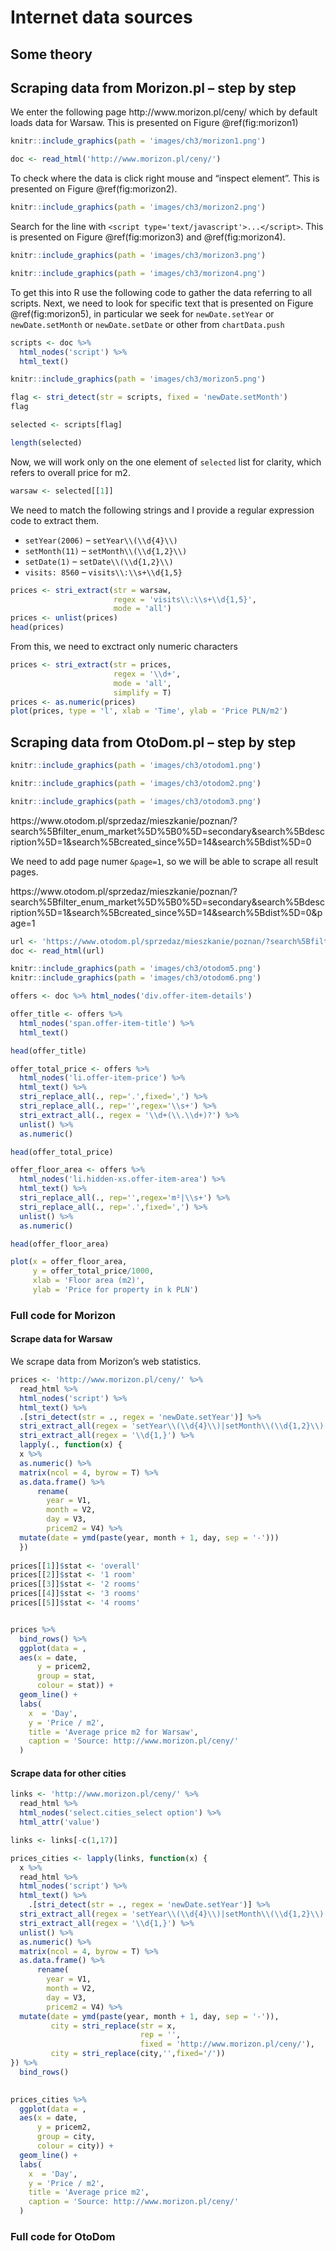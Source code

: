 # Internet data sources


## Some theory


## Scraping data from Morizon.pl -- step by step 

We enter the following page http://www.morizon.pl/ceny/ which by default loads data for Warsaw. This is presented on Figure \@ref(fig:morizon1)

```r
knitr::include_graphics(path = 'images/ch3/morizon1.png')
```

```r
doc <- read_html('http://www.morizon.pl/ceny/')
```

To check where the data is click right mouse and "inspect element". This is presented on Figure \@ref(fig:morizon2).

```r
knitr::include_graphics(path = 'images/ch3/morizon2.png')
```

Search for the line with `<script type='text/javascript'>...</script>`. This is presented on Figure \@ref(fig:morizon3) and \@ref(fig:morizon4).


```r
knitr::include_graphics(path = 'images/ch3/morizon3.png')
```

```r
knitr::include_graphics(path = 'images/ch3/morizon4.png')
```


To get this into R use the following code to gather the data referring to all scripts. Next, we need to look for specific text that is presented on Figure  \@ref(fig:morizon5), in particular we seek for `newDate.setYear` or  `newDate.setMonth` or `newDate.setDate` or other from `chartData.push`

```r
scripts <- doc %>% 
  html_nodes('script') %>%
  html_text()
```


```r
knitr::include_graphics(path = 'images/ch3/morizon5.png')
```

```r
flag <- stri_detect(str = scripts, fixed = 'newDate.setMonth')
flag

selected <- scripts[flag]

length(selected)
```

Now, we will work only on the one element of `selected` list for clarity, which refers to overall price for m2.

```r
warsaw <- selected[[1]]
```

We need to match the following strings and I provide a regular expression code to extract them.

+ `setYear(2006)` -- `setYear\\(\\d{4}\\)`
+ `setMonth(11)`  -- `setMonth\\(\\d{1,2}\\)`
+ `setDate(1)`  -- `setDate\\(\\d{1,2}\\)`
+ `visits: 8560`  -- `visits\\:\\s+\\d{1,5}`

```r
prices <- stri_extract(str = warsaw,
                       regex = 'visits\\:\\s+\\d{1,5}',
                       mode = 'all')
prices <- unlist(prices)
head(prices)
```

From this, we need to exctract only numeric characters

```r
prices <- stri_extract(str = prices,
                       regex = '\\d+',
                       mode = 'all',
                       simplify = T)
prices <- as.numeric(prices) 
plot(prices, type = 'l', xlab = 'Time', ylab = 'Price PLN/m2')
```



## Scraping data from OtoDom.pl -- step by step 


```r
knitr::include_graphics(path = 'images/ch3/otodom1.png')
```


```r
knitr::include_graphics(path = 'images/ch3/otodom2.png')
```

```r
knitr::include_graphics(path = 'images/ch3/otodom3.png')
```

https://www.otodom.pl/sprzedaz/mieszkanie/poznan/?search%5Bfilter_enum_market%5D%5B0%5D=secondary&search%5Bdescription%5D=1&search%5Bcreated_since%5D=14&search%5Bdist%5D=0


We need to add page numer `&page=1`, so we will be able to scrape all result pages.


https://www.otodom.pl/sprzedaz/mieszkanie/poznan/?search%5Bfilter_enum_market%5D%5B0%5D=secondary&search%5Bdescription%5D=1&search%5Bcreated_since%5D=14&search%5Bdist%5D=0&page=1


```r
url <- 'https://www.otodom.pl/sprzedaz/mieszkanie/poznan/?search%5Bfilter_enum_market%5D%5B0%5D=secondary&search%5Bdescription%5D=1&search%5Bcreated_since%5D=14&search%5Bdist%5D=0&page=1'
doc <- read_html(url)

```


```r
knitr::include_graphics(path = 'images/ch3/otodom5.png')
knitr::include_graphics(path = 'images/ch3/otodom6.png')
```


```r
offers <- doc %>% html_nodes('div.offer-item-details')

offer_title <- offers %>% 
  html_nodes('span.offer-item-title') %>%
  html_text()

head(offer_title)

offer_total_price <- offers %>% 
  html_nodes('li.offer-item-price') %>%
  html_text() %>%
  stri_replace_all(., rep='.',fixed=',') %>% 
  stri_replace_all(., rep='',regex='\\s+') %>% 
  stri_extract_all(., regex = '\\d+(\\.\\d+)?') %>%
  unlist() %>%
  as.numeric()

head(offer_total_price)

offer_floor_area <- offers %>% 
  html_nodes('li.hidden-xs.offer-item-area') %>%
  html_text() %>%
  stri_replace_all(., rep='',regex='m²|\\s+') %>% 
  stri_replace_all(., rep='.',fixed=',') %>% 
  unlist() %>%
  as.numeric()

head(offer_floor_area)

plot(x = offer_floor_area,
     y = offer_total_price/1000,
     xlab = 'Floor area (m2)',
     ylab = 'Price for property in k PLN')
```


### Full code for Morizon

#### Scrape data for Warsaw 

We scrape data from Morizon's web statistics. 

```r
prices <- 'http://www.morizon.pl/ceny/' %>%
  read_html %>%
  html_nodes('script') %>%
  html_text() %>% 
  .[stri_detect(str = ., regex = 'newDate.setYear')] %>%
  stri_extract_all(regex = 'setYear\\(\\d{4}\\)|setMonth\\(\\d{1,2}\\)|setDate\\(\\d{1,2}\\)|visits\\:\\s{1}\\d{4,5}') %>%
  stri_extract_all(regex = '\\d{1,}') %>%
  lapply(., function(x) {
  x %>%
  as.numeric() %>%
  matrix(ncol = 4, byrow = T) %>%
  as.data.frame() %>%
      rename(
        year = V1,
        month = V2,
        day = V3,
        pricem2 = V4) %>%
  mutate(date = ymd(paste(year, month + 1, day, sep = '-')))
  })
  
prices[[1]]$stat <- 'overall'
prices[[2]]$stat <- '1 room'
prices[[3]]$stat <- '2 rooms'
prices[[4]]$stat <- '3 rooms'
prices[[5]]$stat <- '4 rooms'


prices %>%
  bind_rows() %>%
  ggplot(data = ,
  aes(x = date,
      y = pricem2,
      group = stat,
      colour = stat)) +
  geom_line() +
  labs(
    x  = 'Day',
    y = 'Price / m2',
    title = 'Average price m2 for Warsaw',
    caption = 'Source: http://www.morizon.pl/ceny/'
  )
```

#### Scrape data for other cities

```r
links <- 'http://www.morizon.pl/ceny/' %>%
  read_html %>%
  html_nodes('select.cities_select option') %>%
  html_attr('value') 

links <- links[-c(1,17)]

prices_cities <- lapply(links, function(x) {
  x %>%
  read_html %>%
  html_nodes('script') %>%
  html_text() %>% 
    .[stri_detect(str = ., regex = 'newDate.setYear')] %>%
  stri_extract_all(regex = 'setYear\\(\\d{4}\\)|setMonth\\(\\d{1,2}\\)|setDate\\(\\d{1,2}\\)|visits\\:\\s{1}\\d{4,5}') %>%
  stri_extract_all(regex = '\\d{1,}') %>%
  unlist() %>%
  as.numeric() %>%
  matrix(ncol = 4, byrow = T) %>%
  as.data.frame() %>%
      rename(
        year = V1,
        month = V2,
        day = V3,
        pricem2 = V4) %>%
  mutate(date = ymd(paste(year, month + 1, day, sep = '-')),
         city = stri_replace(str = x,
                             rep = '',
                             fixed = 'http://www.morizon.pl/ceny/'),
         city = stri_replace(city,'',fixed='/'))
}) %>%
  bind_rows()
  

prices_cities %>%
  ggplot(data = ,
  aes(x = date,
      y = pricem2,
      group = city,
      colour = city)) +
  geom_line() +
  labs(
    x  = 'Day',
    y = 'Price / m2',
    title = 'Average price m2',
    caption = 'Source: http://www.morizon.pl/ceny/'
  )
```

### Full code for OtoDom


